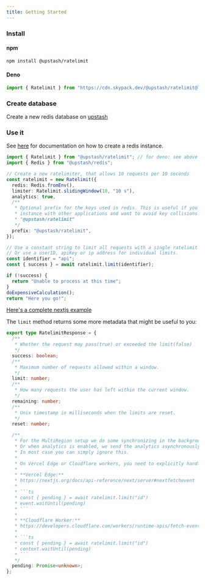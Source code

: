 ```yaml
---
title: Getting Started
---
```


### Install

#### npm

```bash
npm install @upstash/ratelimit
```

#### Deno

```ts
import { Ratelimit } from "https://cdn.skypack.dev/@upstash/ratelimit@latest";
```

### Create database

Create a new redis database on [upstash](https://console.upstash.com/)

### Use it

See [here](https://github.com/upstash/upstash-redis#quick-start) for
documentation on how to create a redis instance.

```ts
import { Ratelimit } from "@upstash/ratelimit"; // for deno: see above
import { Redis } from "@upstash/redis";

// Create a new ratelimiter, that allows 10 requests per 10 seconds
const ratelimit = new Ratelimit({
  redis: Redis.fromEnv(),
  limiter: Ratelimit.slidingWindow(10, "10 s"),
  analytics: true,
  /**
   * Optional prefix for the keys used in redis. This is useful if you want to share a redis
   * instance with other applications and want to avoid key collisions. The default prefix is
   * "@upstash/ratelimit"
   */
  prefix: "@upstash/ratelimit",
});

// Use a constant string to limit all requests with a single ratelimit
// Or use a userID, apiKey or ip address for individual limits.
const identifier = "api";
const { success } = await ratelimit.limit(identifier);

if (!success) {
  return "Unable to process at this time";
}
doExpensiveCalculation();
return "Here you go!";
```

[Here's a complete nextjs example](https://github.com/upstash/ratelimit/tree/main/examples/nextjs)

The `limit` method returns some more metadata that might be useful to you:

````ts
export type RatelimitResponse = {
  /**
   * Whether the request may pass(true) or exceeded the limit(false)
   */
  success: boolean;
  /**
   * Maximum number of requests allowed within a window.
   */
  limit: number;
  /**
   * How many requests the user has left within the current window.
   */
  remaining: number;
  /**
   * Unix timestamp in milliseconds when the limits are reset.
   */
  reset: number;

  /**
   * For the MultiRegion setup we do some synchronizing in the background, after returning the current limit.
   * Or when analytics is enabled, we send the analytics asynchronously after returning the limit.
   * In most case you can simply ignore this.
   *
   * On Vercel Edge or Cloudflare workers, you need to explicitly handle the pending Promise like this:
   *
   * **Vercel Edge:**
   * https://nextjs.org/docs/api-reference/next/server#nextfetchevent
   *
   * ```ts
   * const { pending } = await ratelimit.limit("id")
   * event.waitUntil(pending)
   * ```
   *
   * **Cloudflare Worker:**
   * https://developers.cloudflare.com/workers/runtime-apis/fetch-event/#syntax-module-worker
   *
   * ```ts
   * const { pending } = await ratelimit.limit("id")
   * context.waitUntil(pending)
   * ```
   */
  pending: Promise<unknown>;
};
````

